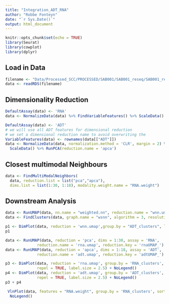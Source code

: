 ```yaml
---
title: "Integration_ADT_RNA"
author: "Robbe Fonteyn"
date: "`r Sys.Date()`"
output: html_document
---
```


```r
knitr::opts_chunk$set(echo = TRUE)
library(Seurat)
library(cowplot)
library(dplyr)
```

## Load in Data
```r
filename <- "Data/Processed_SCC/PROCESSED/SAB001/SAB001_reseq/SAB001_reseq_seurat.rds"
data <- readRDS(filename)
```

## Dimensionality Reduction
```r
DefaultAssay(data) <- 'RNA'
data <- NormalizeData(data) %>% FindVariableFeatures() %>% ScaleData() %>% RunPCA()

DefaultAssay(data) <- 'ADT'
# we will use all ADT features for dimensional reduction
# we set a dimensional reduction name to avoid overwriting the 
VariableFeatures(data) <- rownames(data[["ADT"]])
data <- NormalizeData(data, normalization.method = 'CLR', margin = 2) %>% 
  ScaleData() %>% RunPCA(reduction.name = 'apca')
```

## Closest multimodal Neighbours
```r
data <- FindMultiModalNeighbors(
  data, reduction.list = list("pca","apca"), 
  dims.list = list(1:30, 1:18), modality.weight.name = "RNA.weight")
```

## Downstream Analysis
```r
data <- RunUMAP(data, nn.name = "weighted.nn", reduction.name = "wnn.umap", reduction.key = "wnnUMAP_")
data <- FindClusters(data, graph.name = "wsnn", algorithm = 3, resolution = 2, verbose = FALSE)
```

```r
p1 <- DimPlot(data, reduction = 'wnn.umap',group.by = "ADT_clusters", label = TRUE, repel = TRUE, label.size = 2.5) + NoLegend()
p1
```

```r
data <- RunUMAP(data, reduction = 'pca', dims = 1:30, assay = 'RNA', 
              reduction.name = 'rna.umap', reduction.key = 'rnaUMAP_')
data <- RunUMAP(data, reduction = 'apca', dims = 1:18, assay = 'ADT', 
              reduction.name = 'adt.umap', reduction.key = 'adtUMAP_')
```

```r
p3 <- DimPlot(data, reduction = 'rna.umap', group.by = 'RNA_clusters', label = TRUE, 
              repel = TRUE, label.size = 2.5) + NoLegend()
p4 <- DimPlot(data, reduction = 'adt.umap', group.by = 'ADT_clusters', label = TRUE, 
              repel = TRUE, label.size = 2.5) + NoLegend()
p3 + p4
```

```r
 VlnPlot(data, features = "RNA.weight", group.by = 'RNA_clusters', sort = TRUE, pt.size = 0.1) +
  NoLegend()
```













